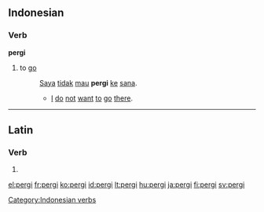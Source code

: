 ==Indonesian==

===Verb===
'''pergi'''

# to [[go]]
#: [[saya|Saya]] [[tidak]] [[mau]] '''pergi''' [[ke]] [[sana]].
#:* [[I]] [[do]] [[not]] [[want]] [[to]] [[go]] [[there]].

[[Category:Indonesian verbs]]

----

==Latin==

===Verb===
{{la-verb-form|pergī}}

# {{conjugation of|pergo|pergō|pres|pass|inf|lang=la}}

[[el:pergi]]
[[fr:pergi]]
[[ko:pergi]]
[[id:pergi]]
[[lt:pergi]]
[[hu:pergi]]
[[ja:pergi]]
[[fi:pergi]]
[[sv:pergi]]